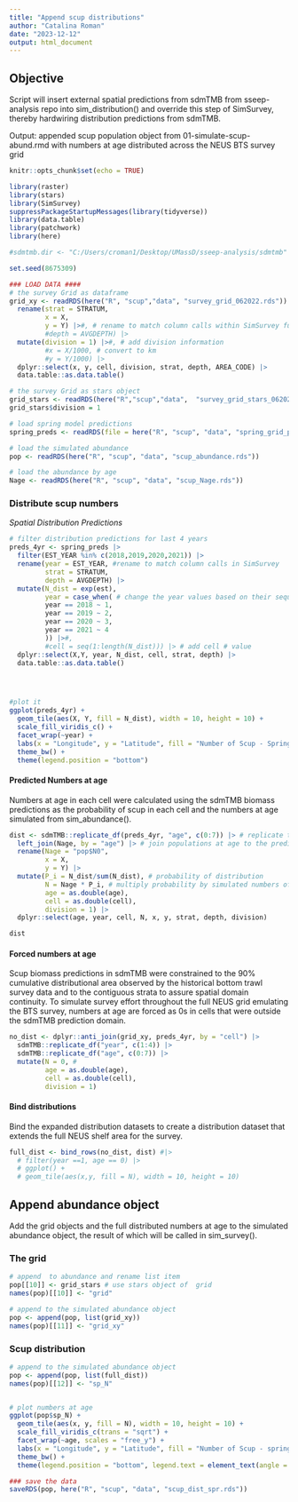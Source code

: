 ```yaml
---
title: "Append scup distributions"
author: "Catalina Roman"
date: "2023-12-12"
output: html_document
---
```


## Objective 
Script will insert external spatial predictions from sdmTMB from sseep-analysis repo into sim_distribution() and override this step of SimSurvey, thereby hardwiring distribution predictions from sdmTMB. 

Output: appended scup population object from 01-simulate-scup-abund.rmd with numbers at age distributed across the NEUS BTS survey grid 


```r
knitr::opts_chunk$set(echo = TRUE)

library(raster)
library(stars)
library(SimSurvey)
suppressPackageStartupMessages(library(tidyverse))
library(data.table)
library(patchwork)
library(here)

#sdmtmb.dir <- "C:/Users/croman1/Desktop/UMassD/sseep-analysis/sdmtmb"

set.seed(8675309)
```


```r
### LOAD DATA ####
# the survey Grid as dataframe
grid_xy <- readRDS(here("R", "scup","data", "survey_grid_062022.rds")) |>
  rename(strat = STRATUM, 
         x = X, 
         y = Y) |>#, # rename to match column calls within SimSurvey functions
         #depth = AVGDEPTH) |>
  mutate(division = 1) |>#, # add division information
         #x = X/1000, # convert to km
         #y = Y/1000) |>
  dplyr::select(x, y, cell, division, strat, depth, AREA_CODE) |>
  data.table::as.data.table()

# the survey Grid as stars object
grid_stars <- readRDS(here("R","scup","data",  "survey_grid_stars_062022.rds"))
grid_stars$division = 1

# load spring model predictions
spring_preds <- readRDS(file = here("R", "scup", "data", "spring_grid_preds.rds"))

# load the simulated abundance
pop <- readRDS(here("R", "scup", "data", "scup_abundance.rds"))

# load the abundance by age
Nage <- readRDS(here("R", "scup", "data", "scup_Nage.rds"))

```

### Distribute scup numbers 

_Spatial Distribution Predictions_ 

```r
# filter distribution predictions for last 4 years
preds_4yr <- spring_preds |>
  filter(EST_YEAR %in% c(2018,2019,2020,2021)) |>
  rename(year = EST_YEAR, #rename to match column calls in SimSurvey
         strat = STRATUM,
         depth = AVGDEPTH) |>
  mutate(N_dist = exp(est),
         year = case_when( # change the year values based on their sequence 
         year == 2018 ~ 1,
         year == 2019 ~ 2,
         year == 2020 ~ 3,
         year == 2021 ~ 4
         )) |>#,
         #cell = seq(1:length(N_dist))) |> # add cell # value 
  dplyr::select(X,Y, year, N_dist, cell, strat, depth) |>
  data.table::as.data.table()




#plot it
ggplot(preds_4yr) +
  geom_tile(aes(X, Y, fill = N_dist), width = 10, height = 10) +
  scale_fill_viridis_c() +
  facet_wrap(~year) +
  labs(x = "Longitude", y = "Latitude", fill = "Number of Scup - Spring") +
  theme_bw() +
  theme(legend.position = "bottom")

```

#### Predicted Numbers at age

Numbers at age in each cell were calculated using the sdmTMB biomass predictions as the probability of scup in each cell and the numbers at age simulated from sim_abundance(). 
```r
dist <- sdmTMB::replicate_df(preds_4yr, "age", c(0:7)) |> # replicate the predictions over each age, so there are distributions for each age
  left_join(Nage, by = "age") |> # join populations at age to the predictions
  rename(Nage = "pop$N0",
         x = X,
         y = Y) |>
  mutate(P_i = N_dist/sum(N_dist), # probability of distribution
         N = Nage * P_i, # multiply probability by simulated numbers of age
         age = as.double(age),
         cell = as.double(cell), 
         division = 1) |>
  dplyr::select(age, year, cell, N, x, y, strat, depth, division)

dist

```

#### Forced numbers at age

Scup biomass predictions in sdmTMB were constrained to the 90% cumulative distributional area observed by the historical bottom trawl survey data and to the contiguous strata to assure spatial domain continuity. To simulate survey effort throughout the full NEUS grid emulating the BTS survey, numbers at age are forced as 0s in cells that were outside the sdmTMB prediction domain. 
```r
no_dist <- dplyr::anti_join(grid_xy, preds_4yr, by = "cell") |>
  sdmTMB::replicate_df("year", c(1:4)) |>
  sdmTMB::replicate_df("age", c(0:7)) |>
  mutate(N = 0, #
         age = as.double(age),
         cell = as.double(cell), 
         division = 1) 
```

#### Bind distributions

Bind the expanded distribution datasets to create a distribution dataset that extends the full NEUS shelf area for the survey.
```r
full_dist <- bind_rows(no_dist, dist) #|>
  # filter(year ==1, age == 0) |>
  # ggplot() +
  # geom_tile(aes(x,y, fill = N), width = 10, height = 10)
```


## Append abundance object

Add the grid objects and the full distributed numbers at age to the simulated abundance object, the result of which will be called in sim_survey(). 

### The grid 
```r
# append  to abundance and rename list item
pop[[10]] <- grid_stars # use stars object of  grid
names(pop)[[10]] <- "grid"

# append to the simulated abundance object
pop <- append(pop, list(grid_xy))
names(pop)[[11]] <- "grid_xy"

```


### Scup distribution
```r
# append to the simulated abundance object
pop <- append(pop, list(full_dist))
names(pop)[[12]] <- "sp_N"


# plot numbers at age
ggplot(pop$sp_N) +
  geom_tile(aes(x, y, fill = N), width = 10, height = 10) +
  scale_fill_viridis_c(trans = "sqrt") +
  facet_wrap(~age, scales = "free_y") +
  labs(x = "Longitude", y = "Latitude", fill = "Number of Scup - spring") +
  theme_bw() +
  theme(legend.position = "bottom", legend.text = element_text(angle = 45))


```


```r
### save the data
saveRDS(pop, here("R", "scup", "data", "scup_dist_spr.rds"))

```

